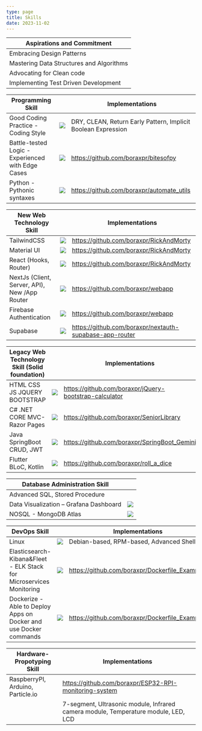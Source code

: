 ```yaml
---
type: page
title: Skills
date: 2023-11-02
---
```


| Aspirations and Commitment                      |    
| ---------------------------------------|
| Embracing Design Patterns      | 
| Mastering Data Structures and Algorithms | 
| Advocating for Clean code|
| Implementing Test Driven Development|




| Programming Skill                      |                   | Implementations                                          |
| ---------------------------------------|------ | -------------------------------------------------------------------- |
| Good Coding Practice - Coding Style      | <img src="./13706.png" width={imageSize}/>| DRY, CLEAN, Return Early Pattern, Implicit Boolean Expression                                                     |
| Battle-tested Logic - Experienced with Edge Cases|<img src="./13706.png" width={imageSize}/>|https://github.com/boraxpr/bitesofpy|
| Python - Pythonic syntaxes                          |<img src="./Python-logo-notext.svg.png" width={imageSize}/>| https://github.com/boraxpr/automate_utils                            |

| New Web Technology Skill                      |                   | Implementations                                          |
| ------------------------------------------|--- | -------------------------------------------------------------------- |
| TailwindCSS                                |<img src="./tailwind.png" width={imageSize}/>| https://github.com/boraxpr/RickAndMorty |
| Material UI                               |<img src=".\logo.png" width={imageSize} />|https://github.com/boraxpr/RickAndMorty|
| React (Hooks, Router)                      |<img src=".\React-icon.svg.png" width={imageSize} />| https://github.com/boraxpr/RickAndMorty                              |
| NextJs (Client, Server, API), New /App Router  |<img src="./Untitled.png"/>| https://github.com/boraxpr/webapp                                    |
| Firebase Authentication                   |<img src="./firebase.png" width={imageSize}/>|https://github.com/boraxpr/webapp|
|Supabase|<img src=".\1 MpDbGkmXHLzow_m63qJBPA.jpg" width={imageSize}/>|https://github.com/boraxpr/nextauth-supabase-app-router|


|  Legacy Web Technology Skill (Solid foundation)            |                  | Implementations                                          |
| ------------------------------------------|--- | -------------------------------------------------------------------- |
| HTML CSS JS JQUERY BOOTSTRAP              |<img src="./htmlcssjs-overview.png" width={imageSize}/>| https://github.com/boraxpr/jQuery-bootstrap-calculator               |
| C# .NET CORE MVC-Razor Pages                         |<img src="./dot-NET-Core.png" width={imageSize}/>| https://github.com/boraxpr/SeniorLibrary                             |
| Java SpringBoot CRUD, JWT                 |<img src="./spring-boot-logo.png" width={imageSize}/>| https://github.com/boraxpr/SpringBoot_Gemini                         |
| Flutter BLoC, Kotlin                       |<img src="./bloc-flutter.png" width={imageSize}/>| https://github.com/boraxpr/roll_a_dice                               |



| Database Administration Skill                                         |                                               |
| --------------------------------------------- | -------------------------------------------------------------------- |
| Advanced SQL, Stored Procedure         |                         |                                                                      |
| Data Visualization – Grafana Dashboard     |<img src="./Grafana_logo.svg.png" width={imageSize2}/> |                                                                      |
| NOSQL - MongoDB Atlas |<img src="./3b68ca31-c02a-4315-bc4d-9dab585503b5.png" width={imageSize}/>||




| DevOps Skill                                   |      | Implementations                                               |
| ------------------------------------------|--- | -------------------------------------------------------------------- |
| Linux                                         | <img src="./Tux.svg.png" width={imageSize} /> | Debian-based, RPM-based, Advanced Shell                              |
| Elasticsearch-Kibana&Fleet - ELK Stack for Microservices Monitoring |<img src="./ELK_stack.png" width={imageSize}/> | https://github.com/boraxpr/Dockerfile_Examples |
| Dockerize - Able to Deploy Apps on Docker and use Docker commands| <img src="./Docker_facebook_share.png" width={imageSize}/>|https://github.com/boraxpr/Dockerfile_Examples|

| Hardware-Propotyping Skill                          | Implementations                                                      |
| --------------------------------------------- | -------------------------------------------------------------------- |
| RaspberryPI, Arduino, Particle.io    | https://github.com/boraxpr/ESP32-RPI-monitoring-system               |
| | 7-segment, Ultrasonic module, Infrared camera module, Temperature module, LED, LCD |